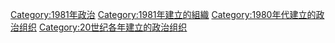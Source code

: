 [[Category:1981年政治|Category:1981年政治]]
[[Category:1981年建立的組織|Category:1981年建立的組織]]
[[Category:1980年代建立的政治组织|Category:1980年代建立的政治组织]]
[[Category:20世纪各年建立的政治组织|Category:20世纪各年建立的政治组织]]